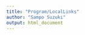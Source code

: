 ---
title: "Program/LocalLinks"
author: "Sampo Suzuki"
output: html_document
---

[PB1]: ./basics_coding_style.html "Coding Style"
[PB2]: ./basics_r.html "R Basics"
[PB2-2]: ./basics_r_2.html "R Basics 2nd"
[PB3]: ./basics_rstudio.html "RStudio Basics"
[PB4]: ./basics_dplyr.html "dplyr Basics"
[PB5]: ./basics_ggplot2.html "ggplot2 Basics"

[PE1]: ./env_install.html